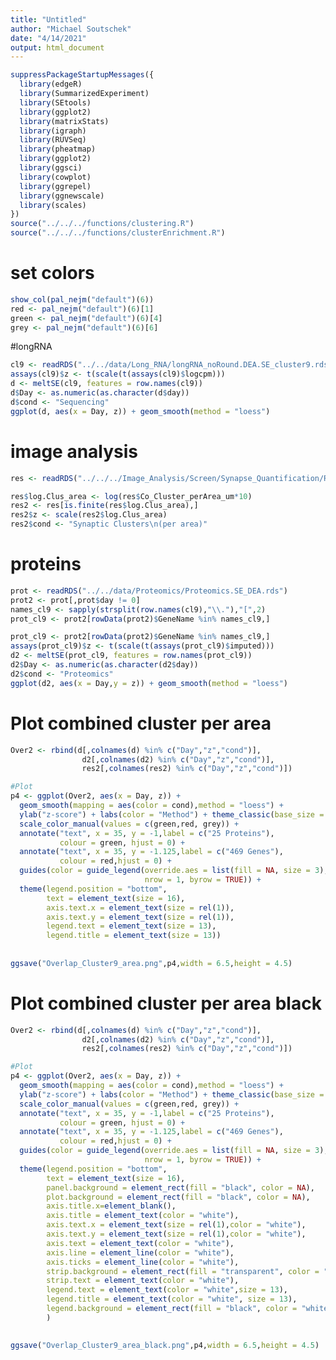 ```yaml
---
title: "Untitled"
author: "Michael Soutschek"
date: "4/14/2021"
output: html_document
---
```



```r
suppressPackageStartupMessages({
  library(edgeR)
  library(SummarizedExperiment)
  library(SEtools)
  library(ggplot2)
  library(matrixStats)
  library(igraph)
  library(RUVSeq)
  library(pheatmap)
  library(ggplot2)
  library(ggsci)
  library(cowplot)
  library(ggrepel)
  library(ggnewscale)
  library(scales)
})
source("../../../functions/clustering.R")
source("../../../functions/clusterEnrichment.R")
```


# set colors
```r
show_col(pal_nejm("default")(6))
red <- pal_nejm("default")(6)[1]
green <- pal_nejm("default")(6)[4]
grey <- pal_nejm("default")(6)[6]
```

#longRNA
```r
cl9 <- readRDS("../../data/Long_RNA/longRNA_noRound.DEA.SE_cluster9.rds")
assays(cl9)$z <- t(scale(t(assays(cl9)$logcpm)))
d <- meltSE(cl9, features = row.names(cl9))
d$Day <- as.numeric(as.character(d$day))
d$cond <- "Sequencing"
ggplot(d, aes(x = Day, z)) + geom_smooth(method = "loess")
```


# image analysis
```r
res <- readRDS("../../../Image_Analysis/Screen/Synapse_Quantification/R/Synapsecluster_Result_with_anno.rds")

res$log.Clus_area <- log(res$Co_Cluster_perArea_um*10)
res2 <- res[is.finite(res$log.Clus_area),]
res2$z <- scale(res2$log.Clus_area)
res2$cond <- "Synaptic Clusters\n(per area)"
```


# proteins
```r
prot <- readRDS("../../data/Proteomics/Proteomics.SE_DEA.rds")
prot2 <- prot[,prot$day != 0]
names_cl9 <- sapply(strsplit(row.names(cl9),"\\."),"[",2)
prot_cl9 <- prot2[rowData(prot2)$GeneName %in% names_cl9,]
```


```r
prot_cl9 <- prot2[rowData(prot2)$GeneName %in% names_cl9,]
assays(prot_cl9)$z <- t(scale(t(assays(prot_cl9)$imputed)))
d2 <- meltSE(prot_cl9, features = row.names(prot_cl9))
d2$Day <- as.numeric(as.character(d2$day))
d2$cond <- "Proteomics"
ggplot(d2, aes(x = Day,y = z)) + geom_smooth(method = "loess")
```



# Plot combined cluster per area
```r
Over2 <- rbind(d[,colnames(d) %in% c("Day","z","cond")],
                d2[,colnames(d2) %in% c("Day","z","cond")],
                res2[,colnames(res2) %in% c("Day","z","cond")])

#Plot
p4 <- ggplot(Over2, aes(x = Day, z)) + 
  geom_smooth(mapping = aes(color = cond),method = "loess") +
  ylab("z-score") + labs(color = "Method") + theme_classic(base_size = 12) +
  scale_color_manual(values = c(green,red, grey)) +
  annotate("text", x = 35, y = -1,label = c("25 Proteins"),
           colour = green, hjust = 0) +
  annotate("text", x = 35, y = -1.125,label = c("469 Genes"),
           colour = red,hjust = 0) +
  guides(color = guide_legend(override.aes = list(fill = NA, size = 3),
                              nrow = 1, byrow = TRUE)) +
  theme(legend.position = "bottom",
        text = element_text(size = 16), 
        axis.text.x = element_text(size = rel(1)),
        axis.text.y = element_text(size = rel(1)),
        legend.text = element_text(size = 13),
        legend.title = element_text(size = 13))
  
  
ggsave("Overlap_Cluster9_area.png",p4,width = 6.5,height = 4.5)
```



# Plot combined cluster per area black
```r
Over2 <- rbind(d[,colnames(d) %in% c("Day","z","cond")],
                d2[,colnames(d2) %in% c("Day","z","cond")],
                res2[,colnames(res2) %in% c("Day","z","cond")])

#Plot
p4 <- ggplot(Over2, aes(x = Day, z)) + 
  geom_smooth(mapping = aes(color = cond),method = "loess") +
  ylab("z-score") + labs(color = "Method") + theme_classic(base_size = 12) +
  scale_color_manual(values = c(green,red, grey)) +
  annotate("text", x = 35, y = -1,label = c("25 Proteins"),
           colour = green, hjust = 0) +
  annotate("text", x = 35, y = -1.125,label = c("469 Genes"),
           colour = red,hjust = 0) +
  guides(color = guide_legend(override.aes = list(fill = NA, size = 3),
                              nrow = 1, byrow = TRUE)) +
  theme(legend.position = "bottom",
        text = element_text(size = 16),
        panel.background = element_rect(fill = "black", color = NA),
        plot.background = element_rect(fill = "black", color = NA),
        axis.title.x=element_blank(),
        axis.title = element_text(color = "white"),
        axis.text.x = element_text(size = rel(1),color = "white"),
        axis.text.y = element_text(size = rel(1),color = "white"),
        axis.text = element_text(color = "white"),
        axis.line = element_line(color = "white"),
        axis.ticks = element_line(color = "white"),
        strip.background = element_rect(fill = "transparent", color = "white"),
        strip.text = element_text(color = "white"),
        legend.text = element_text(color = "white",size = 13),
        legend.title = element_text(color = "white", size = 13),
        legend.background = element_rect(fill = "black", color = "white")
        )

  
ggsave("Overlap_Cluster9_area_black.png",p4,width = 6.5,height = 4.5)
```





